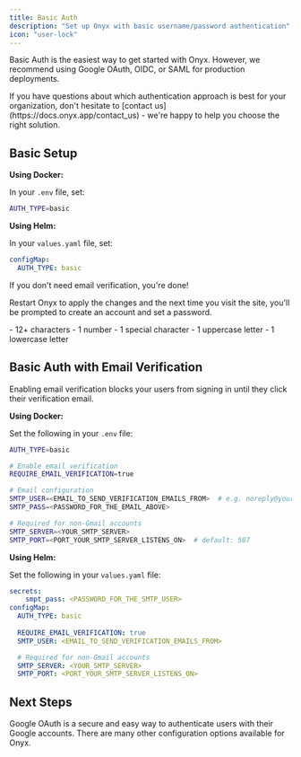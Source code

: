 ```yaml
---
title: Basic Auth
description: "Set up Onyx with basic username/password authentication"
icon: "user-lock"
---
```


Basic Auth is the easiest way to get started with Onyx. However, we recommend using Google OAuth, OIDC, or SAML for production deployments.

<Tip>
  If you have questions about which authentication approach is best for your organization, don't hesitate to [contact us](https://docs.onyx.app/contact_us) - we're happy to help you choose the right solution.
</Tip>

## Basic Setup

**Using Docker:**

In your `.env` file, set:

```bash
AUTH_TYPE=basic
```

**Using Helm:**

In your `values.yaml` file, set:

```yaml
configMap: 
  AUTH_TYPE: basic
```
If you don't need email verification, you're done!

Restart Onyx to apply the changes and the next time you visit the site, you'll be prompted to create an account and set a password.

<Accordion title="Password Requirements">
    - 12+ characters
    - 1 number
    - 1 special character
    - 1 uppercase letter
    - 1 lowercase letter
</Accordion>

## Basic Auth with Email Verification

Enabling email verification blocks your users from signing in until they click their verification email.

**Using Docker:**

Set the following in your `.env` file:

```bash
AUTH_TYPE=basic

# Enable email verification
REQUIRE_EMAIL_VERIFICATION=true

# Email configuration
SMTP_USER=<EMAIL_TO_SEND_VERIFICATION_EMAILS_FROM>  # e.g. noreply@yourcompany.com
SMTP_PASS=<PASSWORD_FOR_THE_EMAIL_ABOVE>

# Required for non-Gmail accounts
SMTP_SERVER=<YOUR_SMTP_SERVER>
SMTP_PORT=<PORT_YOUR_SMTP_SERVER_LISTENS_ON>  # default: 587
```

**Using Helm:**

Set the following in your `values.yaml` file:

```yaml
secrets:
    smpt_pass: <PASSWORD_FOR_THE_SMTP_USER>
configMap: 
  AUTH_TYPE: basic
  
  REQUIRE_EMAIL_VERIFICATION: true
  SMTP_USER: <EMAIL_TO_SEND_VERIFICATION_EMAILS_FROM>

  # Required for non-Gmail accounts
  SMTP_SERVER: <YOUR_SMTP_SERVER>
  SMTP_PORT: <PORT_YOUR_SMTP_SERVER_LISTENS_ON>
```

## Next Steps
<CardGroup cols={2}>
  <Card title="Set up Google OAuth" icon="google" href="/deployment/authentication/oauth">
    Google OAuth is a secure and easy way to authenticate users with their Google accounts.
  </Card>
  <Card title="Other Onyx Configuration Options" icon="gear" href="/deployment/configuration/env_vars">
    There are many other configuration options available for Onyx.
  </Card>
</CardGroup>